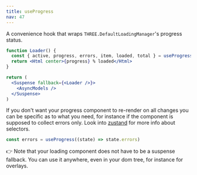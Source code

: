 ```yaml
---
title: useProgress
nav: 47
---
```


A convenience hook that wraps `THREE.DefaultLoadingManager`'s progress status.

```jsx
function Loader() {
  const { active, progress, errors, item, loaded, total } = useProgress()
  return <Html center>{progress} % loaded</Html>
}

return (
  <Suspense fallback={<Loader />}>
    <AsyncModels />
  </Suspense>
)
```

If you don't want your progress component to re-render on all changes you can be specific as to what you need, for instance if the component is supposed to collect errors only. Look into [zustand](https://github.com/react-spring/zustand) for more info about selectors.

```jsx
const errors = useProgress((state) => state.errors)
```

👉 Note that your loading component does not have to be a suspense fallback. You can use it anywhere, even in your dom tree, for instance for overlays.

<StoryBook lib="drei" id="misc-useprogress--use-progress-scene-st" />
